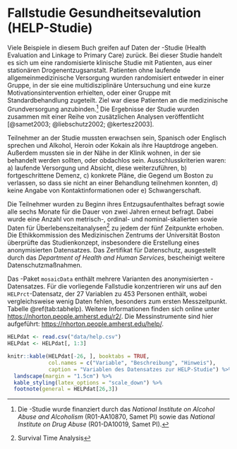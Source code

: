 # Fallstudie Gesundheitsevalution (HELP-Studie) {#HELPstudie}

\index{Fallstudie Gesundheitsevalution (HELP - Studie)}
\index{HELP-Studie}

Viele Beispiele in diesem Buch greifen auf Daten der \textsc{HELP}-Studie (Health Evaluation and Linkage to Primary Care) zurück. Bei dieser Studie handelt es sich um eine randomisierte klinische Studie mit Patienten, aus einer stationären Drogenentzugsanstalt. Patienten ohne laufende allgemeinmedizinische Versorgung wurden randomisiert entweder in einer Gruppe, in der sie eine multidisziplinäre Untersuchung und eine kurze Motivationsintervention erhielten, oder einer Gruppe mit Standardbehandlung zugeteilt. Ziel war diese Patienten an die medizinische Grundversorgung anzubinden.^[Die \textsc{HELP}-Studie wurde finanziert durch das *National Institute on Alcohol Abuse and Alcoholism* (R01-AA10870, Samet PI) sowie das *National Institute on Drug Abuse* (R01-DA10019, Samet PI).] Die Ergebnisse der Studie wurden zusammen mit einer Reihe von zusätzlichen Analysen veröffentlicht [@samet2003; @liebschutz2002; @kertesz2003].


Teilnehmer an der Studie mussten erwachsen sein, Spanisch oder Englisch sprechen und Alkohol, Heroin oder Kokain als ihre Hauptdroge angeben. Außerdem mussten sie in der Nähe in der Klinik wohnen, in der sie behandelt werden sollten, oder obdachlos sein. Ausschlusskriterien waren: a) laufende Versorgung und Absicht, diese weiterzuführen, b) fortgeschrittene Demenz, c) konkrete Pläne, die Gegend um Boston zu verlassen, so dass sie nicht an einer Behandlung teilnehmen konnten, d) keine Angabe von Kontaktinformationen oder e) Schwangerschaft.

Die Teilnehmer wurden zu Beginn ihres Entzugsaufenthaltes befragt sowie alle sechs Monate für die Dauer von zwei Jahren erneut befragt. Dabei wurde eine Anzahl von metrisch-, ordinal- und nominal-skalierten sowie Daten für Überlebenszeitanalysen^[Survival Time Analysis] zu jedem der fünf Zeitpunkte erhoben. Die Ethikkommission des  Medizinischen Zentrums der Universität Boston überprüfte das Studienkonzept, insbesondere die Erstellung eines anonymisierten Datensatzes. Das Zertifikat für Datenschutz, ausgestellt durch das *Department of Health and Human Services*, bescheinigt weitere Datenschutzmaßnahmen. 

Das \textsf{R}-Paket `mosaicData` enthält mehrere Varianten des anonymisierten  \textsc{HELP}-Datensatzes. Für die vorliegende Fallstudie konzentrieren wir uns auf den `HELPrct`-Datensatz, der 27 Variablen zu 453 Personen enthält, wobei vergleichsweise wenig Daten fehlen, besonders zum ersten Messzeitpunkt. Tabelle \@ref(tab:tabhelp). Weitere Informationen finden sich online unter [https://nhorton.people.amherst.edu/r2/](https://nhorton.people.amherst.edu/r2/). Die Messinstrumente sind hier aufgeführt: [https://nhorton.people.amherst.edu/help/](https://nhorton.people.amherst.edu/help/).

\index{HELPrct Datensatz}

\newpage
\thispagestyle{empty}
```r
HELPdat <- read.csv("data/help.csv")
HELPdat <- HELPdat[, 1:3]

knitr::kable(HELPdat[-26, ], booktabs = TRUE, 
             col.names = c("Variable", "Beschreibung", "Hinweis"),
             caption = "Variablen des Datensatzes zur HELP-Studie") %>% 
  landscape(margin = "1.5cm") %>%
  kable_styling(latex_options = "scale_down") %>% 
  footnote(general = HELPdat[26,3])
```
